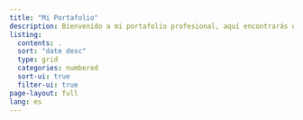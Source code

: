 ```yaml
---
title: "Mi Portafolio"
description: Bienvenido a mi portafolio profesional, aquí encontrarás una visión general de mis habilidades y experiencia en análisis de datos y estadística, destacando casos reales y prácticos en R y Python.
listing:
  contents: .
  sort: "date desc"
  type: grid
  categories: numbered
  sort-ui: true
  filter-ui: true
page-layout: full
lang: es
---
```




